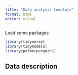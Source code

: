 ```yaml
---
title: "Data analysis template"
format: html
editor: visual
---
```


Load some packages

```r
library(tidyverse)
library(tidymodels)
library(palmerpenguins)
```

## Data description

```r

```
